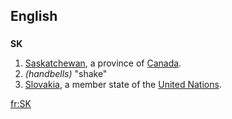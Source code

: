{{also|sk|Sk|-sk|.sk}}
==English==

==={{abbreviation}}===
'''SK'''

# [[Saskatchewan]], a province of [[Canada]].
# ''(handbells)'' "shake"
# [[Slovakia]], a member state of the [[United Nations]].

[[fr:SK]]